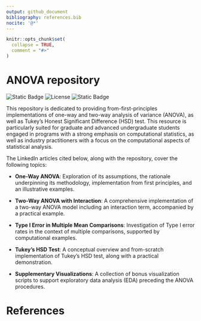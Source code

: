 ```yaml
---
output: github_document
bibliography: references.bib
nocite: '@*'
---
```


```r
knitr::opts_chunk$set(
  collapse = TRUE,
  comment = "#>"
)
```

# ANOVA repository

<!-- badges: start -->
![Static Badge](https://img.shields.io/badge/R-language-blue)
![License](https://img.shields.io/github/license/vadimtyuryaev/ANOVA)
![Static Badge](https://img.shields.io/badge/LinkedIn-https%3A%2F%2Fwww.linkedin.com%2Fin%2Fvadimtyuryaev%2F-blue)
<!-- badges: end -->

This repository is dedicated to providing from-first-principles implementations
of one-way and two-way analysis of variance (ANOVA), as well as Tukey's Honest 
Significant Difference (HSD) test. This resource is particularly suited for 
graduate and advanced undergraduate students engaged in programs with a strong
emphasis on computational statistics, as well as industry practitioners with a
focus on the computational aspects of statistical analysis.

The LinkedIn articles cited below, along with the repository, cover the following topics:

- **One-Way ANOVA**: Exploration of its assumptions, the rationale underpinning 
its methodology, implementation from first principles, and an illustrative examples.

- **Two-Way ANOVA with Interaction**: A comprehensive implementation of a two-way 
ANOVA model including an interaction term, accompanied by a practical example.

- **Type I Error in Multiple Mean Comparisons**: Investigation of Type I error rates 
in the context of multiple comparisons, supported by computational examples.

- **Tukey's HSD Test**: A conceptual overview and from-scratch implementation of
Tukey's HSD test, along with a practical demonstration.

- **Supplementary Visualizations**: A collection of bonus visualization scripts
to support exploratory data analysis (EDA) preceding the ANOVA procedures.

# References



